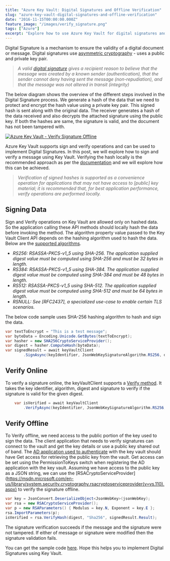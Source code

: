 ```yaml
---
title: "Azure Key Vault: Digital Signatures and Offline Verification"
slug: "azure-key-vault-digital-signatures-and-offline-verification"
date: "2016-11-15T00:00:00.000Z"
feature_image: "/images/verify_signature.png"
tags: ["Azure"]
excerpt: "Explore how to use Azure Key Vault for digital signatures and offline verification, including the benefits of asymmetric cryptography and best practices for secure document validation."
---
```


Digital Signature is a mechanism to ensure the validity of a digital document or message. Digital signatures use [asymmetric cryptography](/posts/getting-started-with-azure-key-vault/) - uses a public and private key pair.

> _A valid [digital signature](https://en.wikipedia.org/wiki/Digital_signature) gives a recipient reason to believe that the message was created by a known sender (authentication), that the sender cannot deny having sent the message (non-repudiation), and that the message was not altered in transit (integrity)_

The below diagram shows the overview of the different steps involved in the Digital Signature process. We generate a hash of the data that we need to protect and encrypt the hash value using a private key pair. This signed hash is sent along with the original data. The receiver generates a hash of the data received and also decrypts the attached signature using the public key. If both the hashes are same, the signature is valid, and the document has not been tampered with.

[![Azure Key Vault - Verify Signature Offline](/images/signing_verification.png)](https://commons.wikimedia.org/wiki/File:Digital_Signature_diagram.svg)

Azure Key Vault supports sign and verify operations and can be used to implement Digital Signatures. In this post, we will explore how to sign and verify a message using Key Vault. Verifying the hash locally is the recommended approach as per the [documentation](https://msdn.microsoft.com/en-us/library/azure/dn903623.aspx#BKMK_KeyOperations) and we will explore how this can be achieved.

> _Verification of signed hashes is supported as a convenience operation for applications that may not have access to \[public\] key material; it is recommended that, for best application performance, verify operations are performed locally._

Signing Data
------------

Sign and Verify operations on Key Vault are allowed only on hashed data. So the application calling these API methods should locally hash the data before invoking the method. The algorithm property value passed to the Key Vault Client API depends on the hashing algorithm used to hash the data. Below are the [supported algorithms](https://msdn.microsoft.com/library/en-us/Mt149357.aspx).

*   _RS256: RSASSA-PKCS-v1\_5 using SHA-256. The application supplied digest value must be computed using SHA-256 and must be 32 bytes in length._
*   _RS384: RSASSA-PKCS-v1\_5 using SHA-384. The application supplied digest value must be computed using SHA-384 and must be 48 bytes in length._
*   _RS512: RSASSA-PKCS-v1\_5 using SHA-512. The application supplied digest value must be computed using SHA-512 and must be 64 bytes in length._
*   _RSNULL: See \[RFC2437\], a specialized use-case to enable certain TLS scenarios._

The below code sample uses SHA-256 hashing algorithm to hash and sign the data.

```csharp
var textToEncrypt = "This is a test message";
var byteData = Encoding.Unicode.GetBytes(textToEncrypt);
var hasher = new SHA256CryptoServiceProvider();
var digest = hasher.ComputeHash(byteData);
var signedResult = await keyVaultClient
        .SignAsync(keyIdentifier, JsonWebKeySignatureAlgorithm.RS256, digest);
```
    

Verify Online
-------------

To verify a signature online, the keyVaultClient supports a [Verify method](https://msdn.microsoft.com/en-us/library/microsoft.azure.keyvault.keyvaultclient.verifyasync.aspx). It takes the key identifier, algorithm, digest and signature to verify if the signature is valid for the given digest.
```csharp
    var isVerified = await keyVaultClient
        .VerifyAsync(keyIdentifier, JsonWebKeySignatureAlgorithm.RS256, digest, signedResult.Result);
``` 

Verify Offline
--------------

To Verify offline, we need access to the public portion of the key used to sign the data. The client application that needs to verify signatures can connect to the vault and get the key details or use a public key shared out of band. The [AD application used to authenticate](/posts/authenticating-a-client-application-with-azure-key-vault/) with the key vault should have Get access for retrieving the public key from the vault. Get access can be set using the PermissionToKeys switch when registering the AD application with the key vault. Assuming we have access to the public key as a JSON string, we can use the \[RSACryptoServiceProvider\](https://msdn.microsoft.com/en-us/library/system.security.cryptography.rsacryptoserviceprovider(v=vs.110).aspx) to verify the signature offline.

```csharp
var key = JsonConvert.DeserializeObject<JsonWebKey>(jsonWebKey);
var rsa = new RSACryptoServiceProvider();
var p = new RSAParameters() { Modulus = key.N, Exponent = key.E };
rsa.ImportParameters(p);
isVerified = rsa.VerifyHash(digest, "Sha256", signedResult.Result);
```
    

The signature verification succeeds if the message and the signature were not tampered. If either of message or signature were modified then the signature validation fails.

You can get the sample code [here](https://github.com/rahulpnath/Blog/tree/master/VerifySignatureOffline). Hope this helps you to implement Digital Signatures using Key Vault.